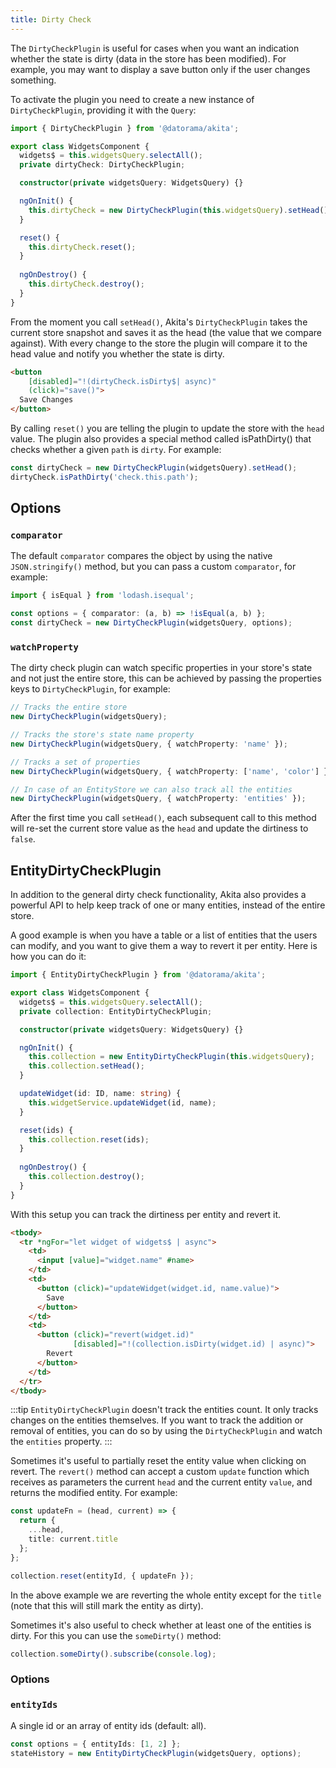 ```yaml
---
title: Dirty Check
---
```


The `DirtyCheckPlugin` is useful for cases when you want an indication whether the state is dirty (data in the store has been modified). For example, you may want to display a save button only if the user changes something.

To activate the plugin you need to create a new instance of `DirtyCheckPlugin`, providing it with the `Query`:

```ts title="widgets.component.ts"
import { DirtyCheckPlugin } from '@datorama/akita';

export class WidgetsComponent {
  widgets$ = this.widgetsQuery.selectAll();
  private dirtyCheck: DirtyCheckPlugin;

  constructor(private widgetsQuery: WidgetsQuery) {}

  ngOnInit() {
    this.dirtyCheck = new DirtyCheckPlugin(this.widgetsQuery).setHead();
  }

  reset() {
    this.dirtyCheck.reset();
  }
  
  ngOnDestroy() {
    this.dirtyCheck.destroy();
  }
}
```

From the moment you call `setHead()`, Akita's `DirtyCheckPlugin` takes the current store snapshot and saves it as the head (the value that we compare against). With every change to the store the plugin will compare it to the head value and notify you whether the state is dirty.

```html title="widgets.component.html"
<button
    [disabled]="!(dirtyCheck.isDirty$| async)" 
    (click)="save()">
  Save Changes
</button>
```

By calling `reset()` you are telling the plugin to update the store with the `head` value. The plugin also provides a special method called isPathDirty() that checks whether a given `path` is `dirty`. For example:

```ts
const dirtyCheck = new DirtyCheckPlugin(widgetsQuery).setHead();
dirtyCheck.isPathDirty('check.this.path');
```

## Options

### `comparator`
The default `comparator` compares the object by using the native `JSON.stringify()` method, but you can pass a custom `comparator`, for example:

```ts
import { isEqual } from 'lodash.isequal';

const options = { comparator: (a, b) => !isEqual(a, b) };
const dirtyCheck = new DirtyCheckPlugin(widgetsQuery, options);
```

### `watchProperty`
The dirty check plugin can watch specific properties in your store's state and not just the entire store, this can be achieved by passing the properties keys to `DirtyCheckPlugin`, for example:
```ts
// Tracks the entire store
new DirtyCheckPlugin(widgetsQuery);

// Tracks the store's state name property
new DirtyCheckPlugin(widgetsQuery, { watchProperty: 'name' }); 

// Tracks a set of properties
new DirtyCheckPlugin(widgetsQuery, { watchProperty: ['name', 'color'] });

// In case of an EntityStore we can also track all the entities
new DirtyCheckPlugin(widgetsQuery, { watchProperty: 'entities' });
```

After the first time you call `setHead()`, each subsequent call to this method will re-set the current store value as the `head` and update the dirtiness to `false`.

## EntityDirtyCheckPlugin

In addition to the general dirty check functionality,  Akita also provides a powerful API to help keep track of one or many entities, instead of the entire store. 

A good example is when you have a table or a list of entities that the users can modify, and you want to give them a way to revert it per entity. Here is how you can do it:

```ts title="widgets.component.ts"
import { EntityDirtyCheckPlugin } from '@datorama/akita';

export class WidgetsComponent {
  widgets$ = this.widgetsQuery.selectAll();
  private collection: EntityDirtyCheckPlugin;

  constructor(private widgetsQuery: WidgetsQuery) {}

  ngOnInit() {
    this.collection = new EntityDirtyCheckPlugin(this.widgetsQuery);
    this.collection.setHead();
  }

  updateWidget(id: ID, name: string) {
    this.widgetService.updateWidget(id, name);
  }

  reset(ids) {
    this.collection.reset(ids);
  }
  
  ngOnDestroy() {
    this.collection.destroy();
  }
}
```

With this setup you can track the dirtiness per entity and revert it. 


```html title="widgets.component.html"
<tbody>
  <tr *ngFor="let widget of widgets$ | async">
    <td>
      <input [value]="widget.name" #name>
    </td>
    <td>
      <button (click)="updateWidget(widget.id, name.value)">
        Save
      </button>
    </td>
    <td>
      <button (click)="revert(widget.id)"
              [disabled]="!(collection.isDirty(widget.id) | async)">
        Revert
      </button>
    </td>
  </tr>
</tbody>
```

:::tip
`EntityDirtyCheckPlugin` doesn't track the entities count. It only tracks changes on the entities themselves. If you want to track the addition or removal of entities, you can do so by using the `DirtyCheckPlugin` and watch the `entities` property.
:::

Sometimes it's useful to partially reset the entity value when clicking on revert. The `revert()` method can accept a custom `update` function which receives as parameters the current `head` and the current entity `value`, and returns the modified entity. For example:

```ts
const updateFn = (head, current) => {
  return {
    ...head,
    title: current.title
  };
};

collection.reset(entityId, { updateFn });
```

In the above example we are reverting the whole entity except for the `title` (note that this will still mark the entity as dirty).

Sometimes it's also useful to check whether at least one of the entities is dirty. For this you can use the `someDirty()` method:
```ts
collection.someDirty().subscribe(console.log);
```

### Options

### `entityIds`
A single id or an array of entity ids (default: all).

```ts
const options = { entityIds: [1, 2] };
stateHistory = new EntityDirtyCheckPlugin(widgetsQuery, options);
```


